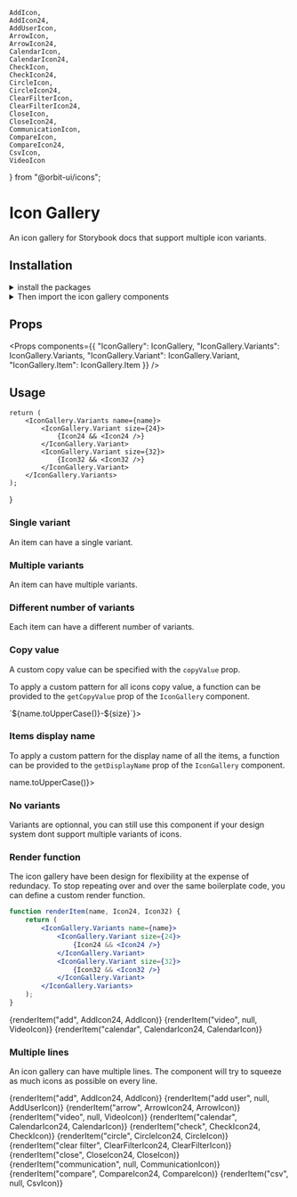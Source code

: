     AddIcon,
    AddIcon24,
    AddUserIcon,
    ArrowIcon,
    ArrowIcon24,
    CalendarIcon,
    CalendarIcon24,
    CheckIcon,
    CheckIcon24,
    CircleIcon,
    CircleIcon24,
    ClearFilterIcon,
    ClearFilterIcon24,
    CloseIcon,
    CloseIcon24,
    CommunicationIcon,
    CompareIcon,
    CompareIcon24,
    CsvIcon,
    VideoIcon
} from "@orbit-ui/icons";

<Meta title="Usage" />

<Anchor storyId="usage--single-variant" />

# Icon Gallery

An icon gallery for Storybook docs that support multiple icon variants.

## Installation

<details><summary>install the packages</summary>

```bash
npm i -D storybook-icon-gallery react-spring
```

</details>

<details><summary>Then import the icon gallery components</summary>

```js
import { IconGallery } from "storybook-icon-gallery";
```

</details>

## Props

<Props
    components={{
        "IconGallery": IconGallery,
        "IconGallery.Variants": IconGallery.Variants,
        "IconGallery.Variant": IconGallery.Variant,
        "IconGallery.Item": IconGallery.Item
    }}
/>

## Usage

    return (
        <IconGallery.Variants name={name}>
            <IconGallery.Variant size={24}>
                {Icon24 && <Icon24 />}
            </IconGallery.Variant>
            <IconGallery.Variant size={32}>
                {Icon32 && <Icon32 />}
            </IconGallery.Variant>
        </IconGallery.Variants>
    );
}

### Single variant

An item can have a single variant.

<Preview>
    <Story name="single variant">
        <IconGallery>
            <IconGallery.Variants name="add">
                <IconGallery.Variant size={24}>
                    <AddIcon24 />
                </IconGallery.Variant>
            </IconGallery.Variants>
        </IconGallery>
    </Story>
</Preview>

### Multiple variants

An item can have multiple variants.

<Preview>
    <Story name="multiple variants">
        <IconGallery>
            <IconGallery.Variants name="add">
                <IconGallery.Variant size={24}>
                    <AddIcon24 />
                </IconGallery.Variant>
                <IconGallery.Variant size={32}>
                    <AddIcon />
                </IconGallery.Variant>
            </IconGallery.Variants>
        </IconGallery>
    </Story>
</Preview>

### Different number of variants

Each item can have a different number of variants.

<Preview>
    <Story name="different number of variants">
        <IconGallery>
            <IconGallery.Variants name="add">
                <IconGallery.Variant size={24}>
                    <AddIcon24 />
                </IconGallery.Variant>
                <IconGallery.Variant size={32}>
                    <AddIcon />
                </IconGallery.Variant>
            </IconGallery.Variants>
            <IconGallery.Variants name="video">
                <IconGallery.Variant size={32}>
                    <VideoIcon />
                </IconGallery.Variant>
            </IconGallery.Variants>
            <IconGallery.Variants name="calendar">
                <IconGallery.Variant size={24}>
                    <CalendarIcon24 />
                </IconGallery.Variant>
                <IconGallery.Variant size={32}>
                    <CalendarIcon />
                </IconGallery.Variant>
            </IconGallery.Variants>
            <IconGallery.Variants name="check">
                <IconGallery.Variant size={24}>
                </IconGallery.Variant>
                <IconGallery.Variant size={32}>
                    <CheckIcon />
                </IconGallery.Variant>
            </IconGallery.Variants>
        </IconGallery>
    </Story>
</Preview>

### Copy value

A custom copy value can be specified with the `copyValue` prop.

<Preview>
    <Story name="copy value">
        <IconGallery>
            <IconGallery.Variants name="add">
                <IconGallery.Variant size={24} copyValue="AddIcon24">
                    <AddIcon24 />
                </IconGallery.Variant>
            </IconGallery.Variants>
        </IconGallery>
    </Story>
</Preview>

To apply a custom pattern for all icons copy value, a function can be provided to the `getCopyValue` prop of the `IconGallery` component.

<Preview>
    <Story name="get copy value">
        <IconGallery getCopyValue={({ name, size }) => `${name.toUpperCase()}-${size}`}>
            <IconGallery.Variants name="add">
                <IconGallery.Variant size={24}>
                    <AddIcon24 />
                </IconGallery.Variant>
            </IconGallery.Variants>
        </IconGallery>
    </Story>
</Preview>

### Items display name

To apply a custom pattern for the display name of all the items, a function can be provided to the `getDisplayName` prop of the `IconGallery` component.

<Preview>
    <Story name="get display name">
        <IconGallery getDisplayName={({ name }) => name.toUpperCase()}>
            <IconGallery.Variants name="add">
                <IconGallery.Variant size={24}>
                    <AddIcon24 />
                </IconGallery.Variant>
            </IconGallery.Variants>
        </IconGallery>
    </Story>
</Preview>

### No variants

Variants are optionnal, you can still use this component if your design system dont support multiple variants of icons.

<Preview>
    <Story name="no-variants">
        <IconGallery>
            <IconGallery.Item name="add">
                <AddIcon />
            </IconGallery.Item>
            <IconGallery.Item name="calendar">
                <CalendarIcon />
            </IconGallery.Item>
            <IconGallery.Item name="check">
                <CheckIcon />
            </IconGallery.Item>
            <IconGallery.Item name="arrow">
                <ArrowIcon />
            </IconGallery.Item>
            <IconGallery.Item name="circle" size={24}>
                <CircleIcon24 />
            </IconGallery.Item>
            <IconGallery.Item name="csv">
                <CsvIcon />
            </IconGallery.Item>
        </IconGallery>
    </Story>
</Preview>

### Render function

The icon gallery have been design for flexibility at the expense of redundacy. To stop repeating over and over the same boilerplate code, you can define a custom render function.

```jsx
function renderItem(name, Icon24, Icon32) {
    return (
        <IconGallery.Variants name={name}>
            <IconGallery.Variant size={24}>
                {Icon24 && <Icon24 />}
            </IconGallery.Variant>
            <IconGallery.Variant size={32}>
                {Icon32 && <Icon32 />}
            </IconGallery.Variant>
        </IconGallery.Variants>
    );
}
```

<Preview>
    <Story name="render function">
        <IconGallery>
            {renderItem("add", AddIcon24, AddIcon)}
            {renderItem("video", null, VideoIcon)}
            {renderItem("calendar", CalendarIcon24, CalendarIcon)}
        </IconGallery>
    </Story>
</Preview>

### Multiple lines

An icon gallery can have multiple lines. The component will try to squeeze as much icons as possible on every line.

<Preview>
    <Story name="multiple lines">
        <IconGallery>
            {renderItem("add", AddIcon24, AddIcon)}
            {renderItem("add user", null, AddUserIcon)}
            {renderItem("arrow", ArrowIcon24, ArrowIcon)}
            {renderItem("video", null, VideoIcon)}
            {renderItem("calendar", CalendarIcon24, CalendarIcon)}
            {renderItem("check", CheckIcon24, CheckIcon)}
            {renderItem("circle", CircleIcon24, CircleIcon)}
            {renderItem("clear filter", ClearFilterIcon24, ClearFilterIcon)}
            {renderItem("close", CloseIcon24, CloseIcon)}
            {renderItem("communication", null, CommunicationIcon)}
            {renderItem("compare", CompareIcon24, CompareIcon)}
            {renderItem("csv", null, CsvIcon)}
        </IconGallery>
    </Story>
</Preview>





